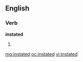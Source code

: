 ==English==

===Verb===
'''instated'''

# {{past of|[[instate]]}}

[[mg:instated]]
[[oc:instated]]
[[vi:instated]]